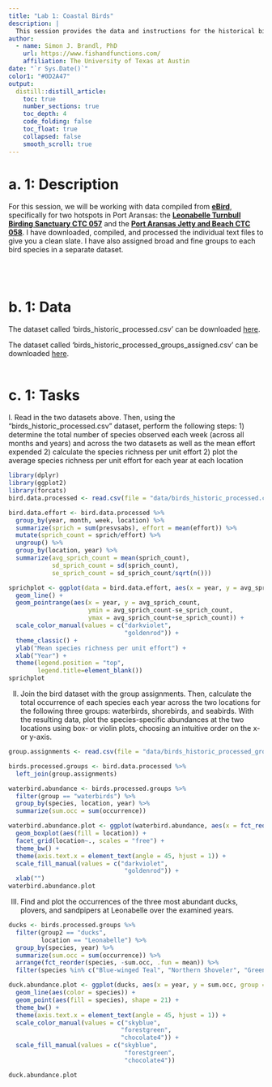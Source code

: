 ```yaml
---
title: "Lab 1: Coastal Birds"
description: |
  This session provides the data and instructions for the historical bird data processing and visualizing. 
author:
  - name: Simon J. Brandl, PhD
    url: https://www.fishandfunctions.com/
    affiliation: The University of Texas at Austin
date: "`r Sys.Date()`"
color1: "#0D2A47"
output:
  distill::distill_article:
    toc: true
    number_sections: true
    toc_depth: 4
    code_folding: false
    toc_float: true
    collapsed: false
    smooth_scroll: true
---
```


# a. 1: Description

For this session, we will be working with data compiled from **[eBird](https://ebird.org/home)**, specifically for two hotspots in Port Aransas: the **[Leonabelle Turnbull Birding Sanctuary CTC 057](https://ebird.org/hotspot/L422541)** and the **[Port Aransas Jetty and Beach CTC 058](https://ebird.org/hotspot/L303269)**. I have downloaded, compiled, and processed the individual text files to give you a clean slate. I have also assigned broad and fine groups to each bird species in a separate dataset.

<br>
<br>

# b. 1: Data

The dataset called 'birds_historic_processed.csv' can be downloaded [here](data/birds_historic_processed.csv).

The dataset called 'birds_historic_processed_groups_assigned.csv' can be downloaded [here](data/birds_historic_processed_groups_assigned.csv).
<br>
<br>

# c. 1: Tasks

I. Read in the two datasets above. Then, using the "birds_historic_processed.csv" dataset, perform the following steps:
  1) determine the total number of species observed each week (across all months and years) and across the two datasets as well as the mean effort expended
  2) calculate the species richness per unit effort
  2) plot the average species richness per unit effort for each year at each location 

```r
library(dplyr)
library(ggplot2)
library(forcats)
bird.data.processed <- read.csv(file = "data/birds_historic_processed.csv")

bird.data.effort <- bird.data.processed %>%
  group_by(year, month, week, location) %>%
  summarize(sprich = sum(presvsabs), effort = mean(effort)) %>%
  mutate(sprich_count = sprich/effort) %>%
  ungroup() %>%
  group_by(location, year) %>%
  summarize(avg_sprich_count = mean(sprich_count),
            sd_sprich_count = sd(sprich_count),
            se_sprich_count = sd_sprich_count/sqrt(n()))

sprichplot <- ggplot(data = bird.data.effort, aes(x = year, y = avg_sprich_count, color = location, group = location)) +
  geom_line() +
  geom_pointrange(aes(x = year, y = avg_sprich_count, 
                      ymin = avg_sprich_count-se_sprich_count,
                      ymax = avg_sprich_count+se_sprich_count)) +
  scale_color_manual(values = c("darkviolet",
                                "goldenrod")) +
  theme_classic() +
  ylab("Mean species richness per unit effort") +
  xlab("Year") +
  theme(legend.position = "top",
        legend.title=element_blank())
sprichplot
```

II. Join the bird dataset with the group assignments. Then, calculate the total occurrence of each species each year across the two locations for the following three groups: waterbirds, shorebirds, and seabirds. With the resulting data, plot the species-specific abundances at the two locations using box- or violin plots, choosing an intuitive order on the x- or y-axis. 

```r
group.assignments <- read.csv(file = "data/birds_historic_processed_groups_assigned.csv")

birds.processed.groups <- bird.data.processed %>%
  left_join(group.assignments)

waterbird.abundance <- birds.processed.groups %>%
  filter(group == "waterbirds") %>%
  group_by(species, location, year) %>%
  summarize(sum.occ = sum(occurrence))

waterbird.abundance.plot <- ggplot(waterbird.abundance, aes(x = fct_reorder(species, -sum.occ, .fun = mean), y = sum.occ)) +
  geom_boxplot(aes(fill = location)) +
  facet_grid(location~., scales = "free") +
  theme_bw() +
  theme(axis.text.x = element_text(angle = 45, hjust = 1)) +
  scale_fill_manual(values = c("darkviolet",
                                "goldenrod")) +
  xlab("")
waterbird.abundance.plot
```

III. Find and plot the occurrences of the three most abundant ducks, plovers, and sandpipers at Leonabelle over the examined years.

```r
ducks <- birds.processed.groups %>%
  filter(group2 == "ducks",
         location == "Leonabelle") %>%
  group_by(species, year) %>%
  summarize(sum.occ = sum(occurrence)) %>%
  arrange(fct_reorder(species, -sum.occ, .fun = mean)) %>%
  filter(species %in% c("Blue-winged Teal", "Northern Shoveler", "Green-winged Teal"))

duck.abundance.plot <- ggplot(ducks, aes(x = year, y = sum.occ, group = species)) +
  geom_line(aes(color = species)) +
  geom_point(aes(fill = species), shape = 21) +
  theme_bw() +
  theme(axis.text.x = element_text(angle = 45, hjust = 1)) +
  scale_color_manual(values = c("skyblue",
                               "forestgreen",
                               "chocolate4")) +
  scale_fill_manual(values = c("skyblue",
                                "forestgreen",
                                "chocolate4"))

duck.abundance.plot
```